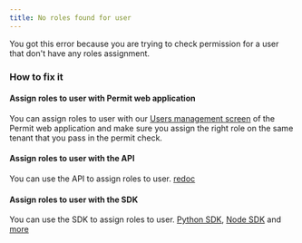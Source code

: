 ```yaml
---
title: No roles found for user
---
```

You got this error because you are trying to check permission for a user that don't have any roles assignment.

### How to fix it
#### Assign roles to user with Permit web application
You can assign roles to user with our [Users management screen](https://app.permit.io/user-management) of the Permit web application and make sure you assign the right role on the same tenant that you pass in the permit check.
#### Assign roles to user with the API
You can use the API to assign roles to user. [redoc](https://api.permit.io/v2/redoc#tag/Role-Assignments/operation/assign_role)
#### Assign roles to user with the SDK
You can use the SDK to assign roles to user. [Python SDK](https://docs.permit.io/sdk/python/role/assign-role), [Node SDK](https://docs.permit.io/sdk/nodejs/role/assign-role) and [more](https://docs.permit.io/)
